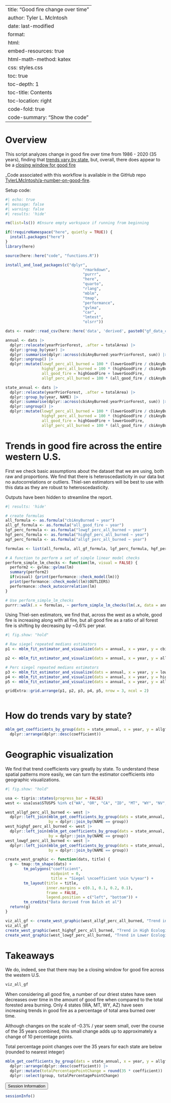 
---
title: "Good fire change over time"
author: Tyler L. McIntosh
date: last-modified
format:
  html:
    embed-resources: true
    html-math-method: katex
    css: styles.css
    toc: true
    toc-depth: 1
    toc-title: Contents
    toc-location: right
    code-fold: true
    code-summary: "Show the code"
---

# Overview

This script analyzes change in good fire over time from 1986 - 2020 (35 years), finding that [trends vary by state](#geographic), but, overall, there does appear to be a [closing window for good fire](#takeaways)

_Code associated with this workflow is available in the GitHub repo [TylerLMcIntosh/a-number-on-good-fire](https://github.com/TylerLMcIntosh/a-number-on-good-fire).

Setup code:
```r
#| echo: true
#| message: false
#| warning: false
#| results: 'hide'

rm(list=ls()) #Ensure empty workspace if running from beginning

if(!requireNamespace("here", quietly = TRUE)) {
  install.packages("here")
}
library(here)

source(here::here("code", "functions.R"))

install_and_load_packages(c("dplyr",
                                  "rmarkdown",
                                  "purrr",
                                  "here",
                                  "quarto",
                                  "rlang",
                                  "mblm",
                                  "tmap",
                                  "performance",
                                  "gvlma",
                                  "car",
                                  "lmtest",
                                  "olsrr"))

dats <- readr::read_csv(here::here('data', 'derived', paste0("gf_data_combined_states_", 1986, "_", 2020, ".csv")))

annual <- dats |>
  dplyr::relocate(yearPriorForest, .after = totalArea) |>
  dplyr::group_by(year) |>
  dplyr::summarise(dplyr::across(cbiAnyBurned:yearPriorForest, sum)) |>
  dplyr::ungroup() |>
  dplyr::mutate(lowgf_perc_all_burned = 100 * (lowerGoodFire / cbiAnyBurned),
                highgf_perc_all_burned = 100 * (highGoodFire / cbiAnyBurned),
                all_good_fire = highGoodFire + lowerGoodFire,
                allgf_perc_all_burned = 100 * (all_good_fire / cbiAnyBurned))

state_annual <- dats |>
  dplyr::relocate(yearPriorForest, .after = totalArea) |>
  dplyr::group_by(year, NAME) |>
  dplyr::summarise(dplyr::across(cbiAnyBurned:yearPriorForest, sum)) |>
  dplyr::ungroup() |>
  dplyr::mutate(lowgf_perc_all_burned = 100 * (lowerGoodFire / cbiAnyBurned),
                highgf_perc_all_burned = 100 * (highGoodFire / cbiAnyBurned),
                all_good_fire = highGoodFire + lowerGoodFire,
                allgf_perc_all_burned = 100 * (all_good_fire / cbiAnyBurned))


```

# Trends in good fire across the entire western U.S. {#section-1}

First we check basic assumptions about the dataset that we are using, both raw and proportions. We find that there is heteroscedasticity in our data but no autocorrelations or outliers. Thiel-sen estimators will be best to use with this data as they are robust to heteroscedasticity.

Outputs have been hidden to streamline the report.

```r
#| results: 'hide'

# create formulas
all_formula <- as.formula("cbiAnyBurned ~ year")
all_gf_formula <- as.formula("all_good_fire ~ year")
lgf_perc_formula <- as.formula("lowgf_perc_all_burned ~ year")
hgf_perc_formula <- as.formula("highgf_perc_all_burned ~ year")
agf_perc_formula <- as.formula("allgf_perc_all_burned ~ year")

formulas <- list(all_formula, all_gf_formula, lgf_perc_formula, hgf_perc_formula, agf_perc_formula)

# A function to perform a set of simple linear model checks
perform_simple_lm_checks <- function(lm, visual = FALSE) {
  perform2 <- gvlma::gvlma(lm)
  summary(perform2)
  if(visual) {print(performance::check_model(lm))}
  print(performance::check_model(lm)$OUTLIERS)
  performance::check_autocorrelation(lm)
}

# Use perform_simple_lm_checks
purrr::walk(.x = formulas, ~ perform_simple_lm_checks(lm(.x, data = annual), visual = FALSE))


```

Using Thiel-sen estimators, we find that, across the west as a whole, good fire is increasing along with all fire, but all good fire as a ratio of all forest fire is shifting by decreasing by ~0.6% per year.

```r
#| fig.show: "hold"

# Raw siegel repeated medians estimators
p1 <- mblm_fit_estimator_and_visualize(dats = annual, x = year, y = cbiAnyBurned, repeated = FALSE)

p2 <- mblm_fit_estimator_and_visualize(dats = annual, x = year, y = all_good_fire, repeated = FALSE)

# Perc siegel repeated medians estimators
p3 <- mblm_fit_estimator_and_visualize(dats = annual, x = year, y = lowgf_perc_all_burned, repeated = FALSE)
p4 <- mblm_fit_estimator_and_visualize(dats = annual, x = year, y = highgf_perc_all_burned, repeated = FALSE)
p5 <- mblm_fit_estimator_and_visualize(dats = annual, x = year, y = allgf_perc_all_burned, repeated = FALSE)

gridExtra::grid.arrange(p1, p2, p3, p4, p5, nrow = 3, ncol = 2)



```
# How do trends vary by state? {#section-2}

```r
mblm_get_coefficients_by_group(dats = state_annual, x = year, y = allgf_perc_all_burned, group = NAME, repeated = FALSE) |>
  dplyr::arrange(dplyr::desc(coefficient))

```

# Geographic visualization {#geographic}

We find that trend coefficients vary greatly by state.
To understand these spatial patterns more easily, we can turn the estimator coefficients into geographic visualizations.

```r
#| fig.show: "hold"

usa <- tigris::states(progress_bar = FALSE)
west <- usa[usa$STUSPS %in% c("WA", "OR", "CA", "ID", "MT", "WY", "NV", "AZ", "CO", "NM", "UT"),] 

west_allgf_perc_all_burned <- west |>
  dplyr::left_join(mblm_get_coefficients_by_group(dats = state_annual, x = year, y = allgf_perc_all_burned, group = NAME, repeated = FALSE),
                   by = dplyr::join_by(NAME == group))
west_highgf_perc_all_burned <- west |>
  dplyr::left_join(mblm_get_coefficients_by_group(dats = state_annual, x = year, y = highgf_perc_all_burned, group = NAME, repeated = FALSE),
                   by = dplyr::join_by(NAME == group))
west_lowgf_perc_all_burned <- west |>
  dplyr::left_join(mblm_get_coefficients_by_group(dats = state_annual, x = year, y = lowgf_perc_all_burned, group = NAME, repeated = FALSE),
                   by = dplyr::join_by(NAME == group))

create_west_graphic <- function(dats, title) {
  g <- tmap::tm_shape(dats) +
        tm_polygons("coefficient",
                    midpoint = 0,
                    title = "Siegel \ncoefficient \nin %/year") +
        tm_layout(title = title,
                  inner.margins = c(0.1, 0.1, 0.2, 0.1),
                  frame = FALSE,
                  legend.position = c("left", "bottom")) +
        tm_credits("Data derived from Balch et al")
  return(g)
}

viz_all_gf <- create_west_graphic(west_allgf_perc_all_burned, "Trend in All Ecologically Beneficial Fire as a Percentage \nof All Forest Fire from 1986-2020")
viz_all_gf
create_west_graphic(west_highgf_perc_all_burned, "Trend in High Ecologically Beneficial Fire as a Percentage \nof All Forest Fire from 1986-2020")
create_west_graphic(west_lowgf_perc_all_burned, "Trend in Lower Ecologically Beneficial Fire as a Percentage \nof All Forest Fire from 1986-2020")

```

# Takeaways {#takeaways}
We do, indeed, see that there may be a closing window for good fire across the western U.S.

```r
viz_all_gf
```

When considering all good fire, a number of our driest states have seen decreases over time in the amount of good fire when compared to the total forested area burning. Only 4 states (WA, MT, WY, AZ) have seen increasing trends in good fire as a percentage of total area burned over time.

Although changes on the scale of -0.3% / year seem small, over the course of the 35 years combined, this small change adds up to approximately a change of 10 percentage points.

Total percentage point changes over the 35 years for each state are below (rounded to nearest integer) 

```r
mblm_get_coefficients_by_group(dats = state_annual, x = year, y = allgf_perc_all_burned, group = NAME, repeated = FALSE) |>
  dplyr::arrange(dplyr::desc(coefficient)) |>
  dplyr::mutate(totalPercentagePointChange = round(35 * coefficient)) |>
  dplyr::select(group, totalPercentagePointChange)

```


<button class="accordion-button" type="button" data-bs-toggle="collapse" data-bs-target="#collapseOne" >Session Information</button><div id="collapseOne" class="accordion-collapse collapse"><div>

```r
sessionInfo()
```

</div></div>

